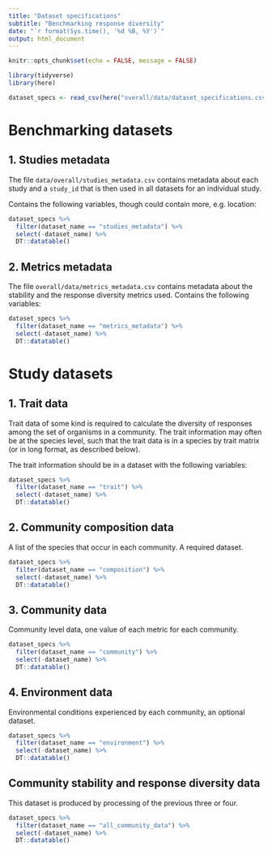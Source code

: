 ```yaml
---
title: "Dataset specifications"
subtitle: "Benchmarking response diversity"
date: "`r format(Sys.time(), '%d %B, %Y')`"
output: html_document
---
```


```r
knitr::opts_chunk$set(echo = FALSE, message = FALSE)
```

```r
library(tidyverse)
library(here)
```


```r
dataset_specs <- read_csv(here("overall/data/dataset_specifications.csv"))
```

# Benchmarking datasets

## 1. Studies metadata

The file `data/overall/studies_metadata.csv` contains metadata about each study and a `study_id` that is then used in all datasets for an individual study.

Contains the following variables, though could contain more, e.g. location:

```r
dataset_specs %>%
  filter(dataset_name == "studies_metadata") %>%
  select(-dataset_name) %>%
  DT::datatable()

```


## 2. Metrics metadata

The file `overall/data/metrics_metadata.csv` contains metadata about the stability and the response diversity metrics used. Contains the following variables:

```r
dataset_specs %>%
  filter(dataset_name == "metrics_metadata") %>%
  select(-dataset_name) %>%
  DT::datatable()
```



# Study datasets



## 1. Trait data

Trait data of some kind is required to calculate the diversity of responses among the set of organisms in a community. The trait information may often be at the species level, such that the trait data is in a species by trait matrix (or in long format, as described below).

The trait information should be in a dataset with the following variables:

```r
dataset_specs %>%
  filter(dataset_name == "trait") %>%
  select(-dataset_name) %>%
  DT::datatable()

```




## 2. Community composition data

A list of the species that occur in each community. A required dataset.

```r
dataset_specs %>%
  filter(dataset_name == "composition") %>%
  select(-dataset_name) %>%
  DT::datatable()

```

## 3. Community data

Community level data, one value of each metric for each community.


```r
dataset_specs %>%
  filter(dataset_name == "community") %>%
  select(-dataset_name) %>%
  DT::datatable()

```
## 4. Environment data

Environmental conditions experienced by each community, an optional dataset.

```r
dataset_specs %>%
  filter(dataset_name == "environment") %>%
  select(-dataset_name) %>%
  DT::datatable()

```

## Community stability and response diversity data

This dataset is produced by processing of the previous three or four.

```r
dataset_specs %>%
  filter(dataset_name == "all_community_data") %>%
  select(-dataset_name) %>%
  DT::datatable()

```